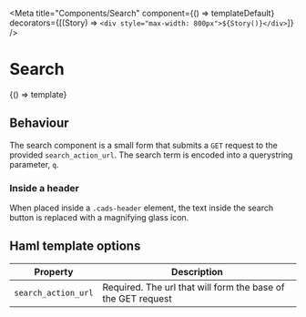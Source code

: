 
<Meta
  title="Components/Search"
  component={() => templateDefault}
  decorators={[(Story) => `<div style="max-width: 800px">${Story()}</div>`]}
/>

# Search


<Preview>
  <Story
    name="Search"
    parameters={{ docs: { source: { code: templateCode } } }}
  >
    {() => template}
  </Story>
</Preview>

## Behaviour

The search component is a small form that submits a `GET` request to the provided `search_action_url`. The search term is encoded into a querystring parameter, `q`.

### Inside a header

When placed inside a `.cads-header` element, the text inside the search button is replaced with a magnifying glass icon.

## Haml template options

| Property            | Description                                                  |
| ------------------- | ------------------------------------------------------------ |
| `search_action_url` | Required. The url that will form the base of the GET request |
